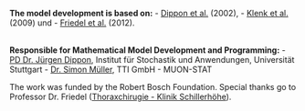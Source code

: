 **The model development is based on:**
- [Dippon et al.](http://dl.acm.org/citation.cfm?id=608456) (2002),
- [Klenk et al.](http://www.vis.uni-stuttgart.de/~klenksn/paper/medicaldb.pdf) (2009) und
- [Friedel et al.](http://ar.iiarjournals.org/content/33/4/1609.short) (2012).
<br><br>


**Responsible for Mathematical Model Development and Programming:**
- [PD Dr. J&uuml;rgen Dippon](http://www.isa.uni-stuttgart.de/LstStoch/Dippon/), Institut f&uuml;r Stochastik und Anwendungen, Universit&auml;t Stuttgart
- [Dr. Simon M&uuml;ller](http://muon-stat.com/), TTI GmbH - MUON-STAT


The work was funded by the Robert Bosch Foundation. Special thanks go to Professor Dr. Friedel ([Thoraxchirugie - Klinik Schillerhöhe](http://www.rbk.de/standorte/klinik-schillerhoehe/abteilungen/thoraxchirurgie/team.html)).

